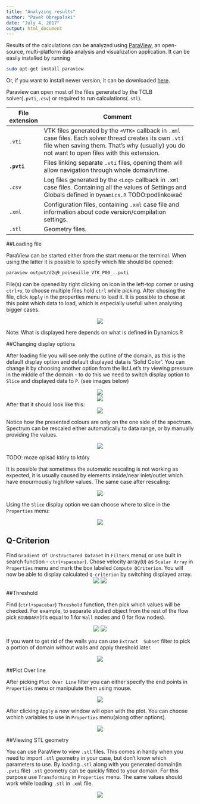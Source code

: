 ```yaml
---
title: "Analyzing results"
author: "Paweł Obrępalski"
date: "July 4, 2017"
output: html_document
---
```


Results of the calculations can be analyzed using [ParaView](https://www.paraview.org/), an open-source, multi-platform data analysis and visualization application. It can be easily installed by running 
```bash
sudo apt-get install paraview
```
Or, if you want to install newer version, it can be downloaded [here](https://www.paraview.org/download/).

Paraview can open most of the files generated by the TCLB solver(`.pvti`,`.csv`) or required to run calculations(`.stl`). 

File extension  | Comment
-------------   | ------------------------------------------------------------------------------------------
`.vti`          | VTK files generated by the `<VTK>` callback in `.xml` case files. Each solver thread creates its own `.vti` file when saving them. That's why (usually) you do not want to open files with this extension.
**`.pvti`**     | Files linking separate `.vti` files, opening them will allow navigation through whole domain/time.
`.csv`          | Log files generated by the `<Log>` callback in `.xml` case files. Containing all the values of Settings and Globals defined in `Dynamics.R` TODO:podlinkować
`.xml`          | Configuration files, containing `.xml` case file and information about code version/compilation settings.
`.stl`          | Geometry files.




##Loading file

ParaView can be started either from the start menu or the terminal. When using the latter it is possible to specify which file should be opened:

```bash
paraview output/d2q9_poiseuille_VTK_P00_..pvti
```

File(s) can be opened by right clicking on icon in the left-top corner or using `ctrl+o`, to choose multiple files hold `ctrl` while picking. After chosing the file, click `Apply` in the properties menu to load it. It is possible to chose at this point which data to load, which is especially usefull when analysing bigger cases. 

<center> ![](images/paraview_1.png) </center>

Note: What is displayed here depends on what is defined in Dynamics.R


##Changing display options

After loading file you will see only the outline of the domain, as this is the default display option and default displayed data is 'Solid Color'. You can change it by choosing another option from the list.Let's try viewing pressure in the middle of the domain - to do this we need to switch display option to `Slice` and displayed data to `P`. (see images below)

<center> ![](images/paraview_2.png) </center>

<center> ![](images/paraview_3.png) </center>

After that it should look like this:
<center> ![](images/paraview_4.png) </center>

Notice how the presented colours are only on the one side of the spectrum. Spectrum can be rescaled either automatically to data range, or by manually providing the values.

<center> ![](images/paraview_5.png) </center> TODO: moze opisać który to który

It is possible that sometimes the automatic rescaling is not working as expected, it is usually caused by elements inside/near inlet/outlet which have  enourmously high/low values. The same case after rescaling:

<center> ![](images/paraview_6.png) </center>

Using the `Slice` display option we can choose where to slice in the `Properties` menu:

<center> ![](images/paraview_7.png) </center>


## Q-Criterion

Find `Gradient Of Unstructured DataSet` in `Filters` menu( or use built in search function - `ctrl+spacebar`). Chose velocity array(`U`) as `Scalar Array` in `Properties` menu and mark the box labeled `Compute QCriterion`. You will now be able to display calculated `Q-criterion` by switching displayed array.
<center> ![](images/paraview_8.png)  ![](images/paraview_9.png) </center>

##Threshold 

Find (`ctrl+spacebar`) `Threshold` function, then pick which values will be checked. For example, to separate studied object from the rest of the flow pick `BOUNDARY`(it's equal to 1 for `Wall` nodes and 0 for flow nodes). 

<center> ![](images/paraview_10.png)  ![](images/paraview_11.png) </center>

If you want to get rid of the walls you can use `Extract  Subset` filter to pick a portion of domain without walls and apply threshold later.

<center> ![](images/paraview_12.png) </center>

##Plot Over line

After picking `Plot Over Line` filter you can either specify the end points in `Properties` menu or manipulute them using mouse. 

<center> ![](images/paraview_13.png) </center>

After clicking `Apply` a new window will open with the plot. You can choose wchich variables to use in `Properties` menu(along other options).

<center> ![](images/paraview_14.png) </center>

##Viewing STL geometry

You can use ParaView to view `.stl` files. This comes in handy when  you need to import `.stl` geometry in your case, but don't know which parameters to use. By loading `.stl` along with you generated domain(in `.pvti` file) `.stl` geometry can be quickly fitted to your domain. For this purpose use `Transforming` in `Properties` menu. The same values should work while loading `.stl` in `.xml` file.

<center> ![](images/paraview_15.png) </center>




